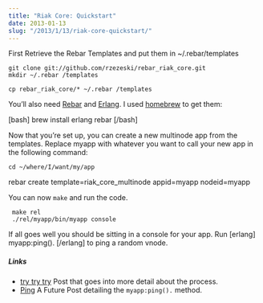 ```yaml
---
title: "Riak Core: Quickstart"
date: 2013-01-13
slug: "/2013/1/13/riak-core-quickstart/"
---
```


First Retrieve the Rebar Templates and put them in ~/.rebar/templates

```shell
git clone git://github.com/rzezeski/rebar_riak_core.git
mkdir ~/.rebar /templates

cp rebar_riak_core/* ~/.rebar /templates
```

You’ll also need [Rebar](https://github.com/basho/rebar) and [Erlang](). I used
[homebrew](http://mxcl.github.com/homebrew/) to get them:

[bash] brew install erlang rebar [/bash]

Now that you’re set up, you can create a new multinode app from the templates.
Replace myapp with whatever you want to call your new app in the following
command:

```
cd ~/where/I/want/my/app
```

rebar create template=riak_core_multinode appid=myapp nodeid=myapp

You can now `make` and run the code.

```
 make rel
 ./rel/myapp/bin/myapp console
```

If all goes well you should be sitting in a console for your app. Run [erlang]
myapp:ping(). [/erlang] to ping a random vnode.

##### Links

- [try try
  try](https://github.com/rzezeski/try-try-try/tree/master/2011/riak-core-first-multinode)
  Post that goes into more detail about the process.
- [Ping]() A Future Post detailing the `myapp:ping().` method.
